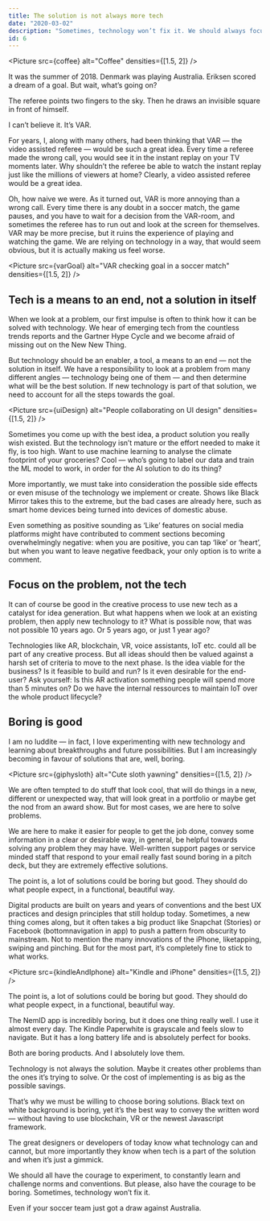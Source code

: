 ```yaml
---
title: The solution is not always more tech
date: "2020-03-02"
description: "Sometimes, technology won’t fix it. We should always focus on the problem, not the tech."
id: 6
---
```



<Picture src={coffee} alt="Coffee" densities={[1.5, 2]} />

It was the summer of 2018. Denmark was playing Australia. Eriksen scored a dream of a goal. But wait, what’s going on?

The referee points two fingers to the sky. Then he draws an invisible square in front of himself.

I can’t believe it. It’s VAR.

For years, I, along with many others, had been thinking that VAR — the video assisted referee — would be such a great idea. Every time a referee made the wrong call, you would see it in the instant replay on your TV moments later. Why shouldn’t the referee be able to watch the instant replay just like the millions of viewers at home? Clearly, a video assisted referee would be a great idea.

Oh, how naive we were. As it turned out, VAR is more annoying than a wrong call. Every time there is any doubt in a soccer match, the game pauses, and you have to wait for a decision from the VAR-room, and sometimes the referee has to run out and look at the screen for themselves. VAR may be more precise, but it ruins the experience of playing and watching the game. We are relying on technology in a way, that would seem obvious, but it is actually making us feel worse.

<Picture src={varGoal} alt="VAR checking goal in a soccer match" densities={[1.5, 2]} />

## Tech is a means to an end, not a solution in itself

When we look at a problem, our first impulse is often to think how it can be solved with technology. We hear of emerging tech from the countless trends reports and the Gartner Hype Cycle and we become afraid of missing out on the New New Thing.

But technology should be an enabler, a tool, a means to an end — not the solution in itself. We have a responsibility to look at a problem from many different angles — technology being one of them — and then determine what will be the best solution. If new technology is part of that solution, we need to account for all the steps towards the goal.

<Picture src={uiDesign} alt="People collaborating on UI design" densities={[1.5, 2]} />

Sometimes you come up with the best idea, a product solution you really wish existed. But the technology isn’t mature or the effort needed to make it fly, is too high. Want to use machine learning to analyse the climate footprint of your groceries? Cool — who’s going to label our data and train the ML model to work, in order for the AI solution to do its thing?

More importantly, we must take into consideration the possible side effects or even misuse of the technology we implement or create. Shows like Black Mirror takes this to the extreme, but the bad cases are already here, such as smart home devices being turned into devices of domestic abuse.

Even something as positive sounding as ‘Like’ features on social media platforms might have contributed to comment sections becoming overwhelmingly negative: when you are positive, you can tap ‘like’ or ‘heart’, but when you want to leave negative feedback, your only option is to write a comment.

## Focus on the problem, not the tech

It can of course be good in the creative process to use new tech as a catalyst for idea generation. But what happens when we look at an existing problem, then apply new technology to it? What is possible now, that was not possible 10 years ago. Or 5 years ago, or just 1 year ago?

Technologies like AR, blockchain, VR, voice assistants, IoT etc. could all be part of any creative process. But all ideas should then be valued against a harsh set of criteria to move to the next phase. Is the idea viable for the business? Is it feasible to build and run? Is it even desirable for the end-user? Ask yourself: Is this AR activation something people will spend more than 5 minutes on? Do we have the internal ressources to maintain IoT over the whole product lifecycle?

## Boring is good

I am no luddite — in fact, I love experimenting with new technology and learning about breakthroughs and future possibilities. But I am increasingly becoming in favour of solutions that are, well, boring.

<Picture src={giphysloth} alt="Cute sloth yawning" densities={[1.5, 2]} />

We are often tempted to do stuff that look cool, that will do things in a new, different or unexpected way, that will look great in a portfolio or maybe get the nod from an award show. But for most cases, we are here to solve problems.

We are here to make it easier for people to get the job done, convey some information in a clear or desirable way, in general, be helpful towards solving any problem they may have. Well-written support pages or service minded staff that respond to your email really fast sound boring in a pitch deck, but they are extremely effective solutions.

The point is, a lot of solutions could be boring but good. They should do what people expect, in a functional, beautiful way.

Digital products are built on years and years of conventions and the best UX practices and design principles that still holdup today. Sometimes, a new thing comes along, but it often takes a big product like Snapchat (Stories) or Facebook (bottomnavigation in app) to push a pattern from obscurity to mainstream. Not to mention the many innovations of the iPhone, liketapping, swiping and pinching. But for the most part, it’s completely fine to stick to what works.

<Picture src={kindleAndIphone} alt="Kindle and iPhone" densities={[1.5, 2]} />

The point is, a lot of solutions could be boring but good. They should do what people expect, in a functional, beautiful way.

The NemID app is incredibly boring, but it does one thing really well. I use it almost every day. The Kindle Paperwhite is grayscale and feels slow to navigate. But it has a long battery life and is absolutely perfect for books.

Both are boring products. And I absolutely love them.

Technology is not always the solution. Maybe it creates other problems than the ones it’s trying to solve. Or the cost of implementing is as big as the possible savings.

That’s why we must be willing to choose boring solutions. Black text on white background is boring, yet it’s the best way to convey the written word — without having to use blockchain, VR or the newest Javascript framework.

The great designers or developers of today know what technology can and cannot, but more importantly they know when tech is a part of the solution and when it’s just a gimmick.

We should all have the courage to experiment, to constantly learn and challenge norms and conventions. But please, also have the courage to be boring. Sometimes, technology won’t fix it.

Even if your soccer team just got a draw against Australia.
